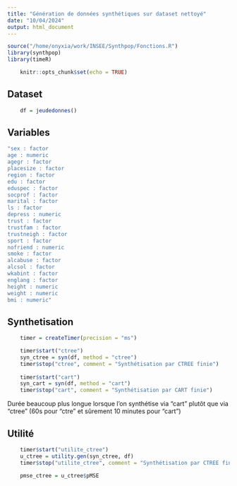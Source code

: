 ```yaml
---
title: "Génération de données synthétiques sur dataset nettoyé"
date: "10/04/2024"
output: html_document
---
```


```r
source("/home/onyxia/work/INSEE/Synthpop/Fonctions.R")
library(synthpop)
library(timeR)
```

```r
    knitr::opts_chunk$set(echo = TRUE)
```

## Dataset
```r
    df = jeudedonnes()
```

## Variables
```r
"sex : factor 
age : numeric 
agegr : factor 
placesize : factor 
region : factor 
edu : factor 
eduspec : factor 
socprof : factor 
marital : factor 
ls : factor 
depress : numeric 
trust : factor 
trustfam : factor 
trustneigh : factor 
sport : factor 
nofriend : numeric 
smoke : factor 
alcabuse : factor 
alcsol : factor 
wkabint : factor 
englang : factor 
height : numeric 
weight : numeric 
bmi : numeric"
```

## Synthetisation
```r
    timer = createTimer(precision = "ms")

    timer$start("ctree")
    syn_ctree = syn(df, method = "ctree")
    timer$stop("ctree", comment = "Synthétisation par CTREE finie")
    
    timer$start("cart")
    syn_cart = syn(df, method = "cart")
    timer$stop("cart", comment = "Synthétisation par CART finie")
```
Durée beaucoup plus longue lorsque l'on synthétise via "cart" plutôt que via "ctree" (60s pour "ctre" et sûrement 10 minutes pour "cart")

## Utilité
```r
    timer$start("utilite_ctree")
    u_ctree = utility.gen(syn_ctree, df)
    timer$stop("utilite_ctree", comment = "Synthétisation par CTREE finie")

    pmse_ctree = u_ctree$pMSE
```